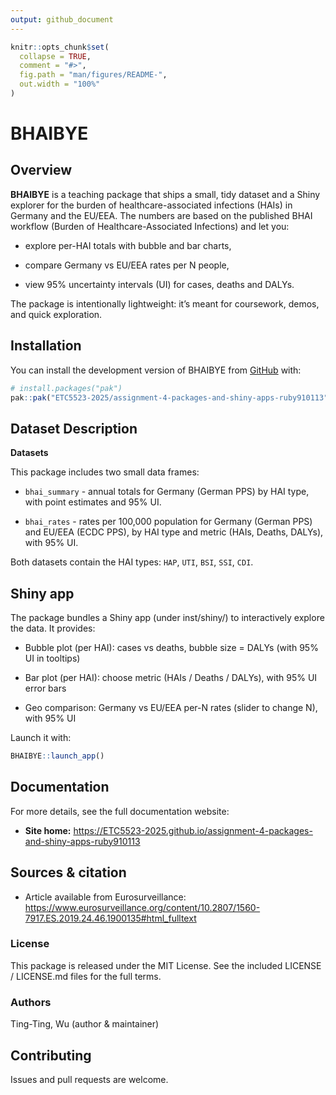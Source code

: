 ```yaml
---
output: github_document
---
```


<!-- README.md is generated from README.Rmd. Please edit that file -->

```r
knitr::opts_chunk$set(
  collapse = TRUE,
  comment = "#>",
  fig.path = "man/figures/README-",
  out.width = "100%"
)
```

# BHAIBYE

<!-- badges: start -->
<!-- badges: end -->

## Overview

**BHAIBYE** is a teaching package that ships a small, tidy dataset and a Shiny explorer for the burden of healthcare-associated infections (HAIs) in
Germany and the EU/EEA. The numbers are based on the published BHAI workflow (Burden of Healthcare-Associated Infections) and let you:

- explore per-HAI totals with bubble and bar charts,

- compare Germany vs EU/EEA rates per N people,

- view 95% uncertainty intervals (UI) for cases, deaths and DALYs.

The package is intentionally lightweight: it’s meant for coursework, demos, and
quick exploration.

## Installation

You can install the development version of BHAIBYE from [GitHub](https://github.com/) with:

``` r
# install.packages("pak")
pak::pak("ETC5523-2025/assignment-4-packages-and-shiny-apps-ruby910113")
```

## Dataset Description

**Datasets**

This package includes two small data frames:

- `bhai_summary` - annual totals for Germany (German PPS) by HAI type, with
point estimates and 95% UI.

- `bhai_rates` - rates per 100,000 population for Germany (German PPS) and
EU/EEA (ECDC PPS), by HAI type and metric (HAIs, Deaths, DALYs), with 95% UI.

Both datasets contain the HAI types: `HAP`, `UTI`, `BSI`, `SSI`, `CDI`.

## Shiny app

The package bundles a Shiny app (under inst/shiny/) to interactively explore
the data. It provides:

- Bubble plot (per HAI): cases vs deaths, bubble size = DALYs (with 95% UI in tooltips)

- Bar plot (per HAI): choose metric (HAIs / Deaths / DALYs), with 95% UI error bars

- Geo comparison: Germany vs EU/EEA per-N rates (slider to change N), with 95% UI

Launch it with:

```r
BHAIBYE::launch_app()
```

## Documentation

For more details, see the full documentation website:

- **Site home:** <https://ETC5523-2025.github.io/assignment-4-packages-and-shiny-apps-ruby910113>

## Sources & citation

- Article available from Eurosurveillance: <https://www.eurosurveillance.org/content/10.2807/1560-7917.ES.2019.24.46.1900135#html_fulltext>

### License

This package is released under the MIT License.
See the included LICENSE / LICENSE.md files for the full terms.

### Authors

Ting-Ting, Wu (author & maintainer)

## Contributing

Issues and pull requests are welcome.
